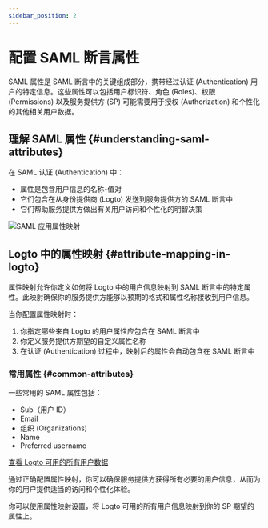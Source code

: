 ```yaml
---
sidebar_position: 2
---
```


# 配置 SAML 断言属性

SAML 属性是 SAML 断言中的关键组成部分，携带经过认证 (Authentication) 用户的特定信息。这些属性可以包括用户标识符、角色 (Roles)、权限 (Permissions) 以及服务提供方 (SP) 可能需要用于授权 (Authorization) 和个性化的其他相关用户数据。

## 理解 SAML 属性 \{#understanding-saml-attributes}

在 SAML 认证 (Authentication) 中：

- 属性是包含用户信息的名称-值对
- 它们包含在从身份提供商 (Logto) 发送到服务提供方的 SAML 断言中
- 它们帮助服务提供方做出有关用户访问和个性化的明智决策

<img src="/img/assets/attribute-mapping.png" alt="SAML 应用属性映射" />

## Logto 中的属性映射 \{#attribute-mapping-in-logto}

属性映射允许你定义如何将 Logto 中的用户信息映射到 SAML 断言中的特定属性。此映射确保你的服务提供方能够以预期的格式和属性名称接收到用户信息。

当你配置属性映射时：

1. 你指定哪些来自 Logto 的用户属性应包含在 SAML 断言中
2. 你定义服务提供方期望的自定义属性名称
3. 在认证 (Authentication) 过程中，映射后的属性会自动包含在 SAML 断言中

### 常用属性 \{#common-attributes}

一些常用的 SAML 属性包括：

- Sub（用户 ID）
- Email
- 组织 (Organizations)
- Name
- Preferred username

[查看 Logto 可用的所有用户数据](/user-management/user-data)

通过正确配置属性映射，你可以确保服务提供方获得所有必要的用户信息，从而为你的用户提供适当的访问和个性化体验。

你可以使用属性映射设置，将 Logto 可用的所有用户信息映射到你的 SP 期望的属性上。
